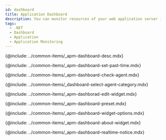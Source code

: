 ```yaml
---
id: dashboard
title: Application Dashboard
description: You can monitor resources of your web application server in real time.
tags:
  - .NET
  - Dashboard
  - Application
  - Application Monitoring
---
```


<!-- 애플리케이션 대시보드 소개-->

{@include: ../common-items/_apm-dashboard-desc.mdx} 

<!-- 과거 데이터 조회하기-->

{@include: ../common-items/_apm-dashboard-set-past-time.mdx} 

<!-- 에이전트 확인하기-->

{@include: ../common-items/_apm-dashboard-check-agent.mdx} 

<!-- 분류별 에이전트 모니터링-->

{@include: ../common-items/_dashboard-select-agent-category.mdx}

<!-- 위젯 편집하기-->

{@include: ../common-items/_apm-dashborad-edit-widget.mdx}

<!-- 프리셋-->

{@include: ../common-items/_apm-dashboard-preset.mdx}

<!-- 위젯 옵션 이용하기-->

{@include: ../common-items/_apm-dashboard-widget-options.mdx}

<!-- 위젯 알아보기-->

{@include: ../common-items/_apm-dashboard-about-widget.mdx}

<!-- 실시간 알림 확인하기-->

{@include: ../common-items/_apm-dashboard-realtime-notice.mdx}

